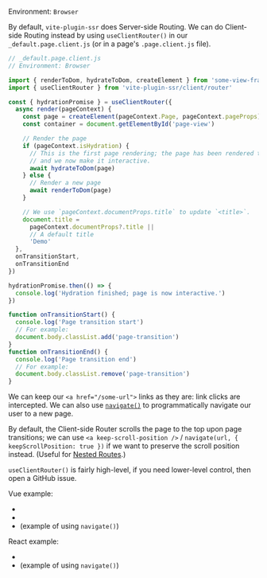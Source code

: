 
Environment: `Browser`

By default, `vite-plugin-ssr` does Server-side Routing.
We can do Client-side Routing instead by using `useClientRouter()` in our `_default.page.client.js` (or in a page's `.page.client.js` file).

```js
// _default.page.client.js
// Environment: Browser

import { renderToDom, hydrateToDom, createElement } from 'some-view-framework'
import { useClientRouter } from 'vite-plugin-ssr/client/router'

const { hydrationPromise } = useClientRouter({
  async render(pageContext) {
    const page = createElement(pageContext.Page, pageContext.pageProps)
    const container = document.getElementById('page-view')

    // Render the page
    if (pageContext.isHydration) {
      // This is the first page rendering; the page has been rendered to HTML
      // and we now make it interactive.
      await hydrateToDom(page)
    } else {
      // Render a new page
      await renderToDom(page)
    }

    // We use `pageContext.documentProps.title` to update `<title>`.
    document.title =
      pageContext.documentProps?.title ||
      // A default title
      'Demo'
  },
  onTransitionStart,
  onTransitionEnd
})

hydrationPromise.then(() => {
  console.log('Hydration finished; page is now interactive.')
})

function onTransitionStart() {
  console.log('Page transition start')
  // For example:
  document.body.classList.add('page-transition')
}
function onTransitionEnd() {
  console.log('Page transition end')
  // For example:
  document.body.classList.remove('page-transition')
}
```

We can keep our `<a href="/some-url">` links as they are: link clicks are intercepted.
We can also use
[`navigate()`](/navigate)
to programmatically navigate our user to a new page.

By default, the Client-side Router scrolls the page to the top upon page transitions;
we can use `<a keep-scroll-position />` / `navigate(url, { keepScrollPosition: true })`
if we want to preserve the scroll position instead. (Useful for [Nested Routes](/nested-routes).)

`useClientRouter()` is fairly high-level, if you need lower-level control, then open a GitHub issue.

Vue example:
 - <RepoLink path='/examples/vue-full/pages/_default/_default.page.client.ts' />
 - <RepoLink path='/examples/vue-full/pages/_default/app.ts' />
 - <RepoLink path='/examples/vue-full/pages/index.page.vue' /> (example of using <code>navigate()</code>)

React example:
 - <RepoLink path='/examples/react-full/pages/_default/_default.page.client.tsx' />
 - <RepoLink path='/examples/react-full/pages/index.page.tsx' /> (example of using <code>navigate()</code>)
